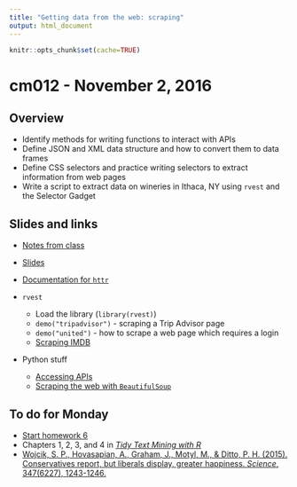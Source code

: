 ```yaml
---
title: "Getting data from the web: scraping"
output: html_document
---
```


```r
knitr::opts_chunk$set(cache=TRUE)
```

# cm012 - November 2, 2016

## Overview

* Identify methods for writing functions to interact with APIs
* Define JSON and XML data structure and how to convert them to data frames
* Define CSS selectors and practice writing selectors to extract information from web pages
* Write a script to extract data on wineries in Ithaca, NY using `rvest` and the Selector Gadget

## Slides and links

* [Notes from class](webdata02.html)
* [Slides](extras/cm012_slides.html)

* [Documentation for `httr`](https://cran.r-project.org/web/packages/httr/)
* `rvest`
    * Load the library (`library(rvest)`)
    * `demo("tripadvisor")` - scraping a Trip Advisor page
    * `demo("united")` - how to scrape a web page which requires a login
    * [Scraping IMDB](https://blog.rstudio.org/2014/11/24/rvest-easy-web-scraping-with-r/)
* Python stuff
    * [Accessing APIs](webdata_api_py.html)
    * [Scraping the web with `BeautifulSoup`](webdata_scrape_py.html)

## To do for Monday

* [Start homework 6](hw06-webdata.html)
* Chapters 1, 2, 3, and 4 in [*Tidy Text Mining with R*](http://tidytextmining.com/)
* [Wojcik, S. P., Hovasapian, A., Graham, J., Motyl, M., & Ditto, P. H. (2015). Conservatives report, but liberals display, greater happiness. *Science*, 347(6227), 1243-1246.](http://science.sciencemag.org.proxy.uchicago.edu/content/347/6227/1243.full)

